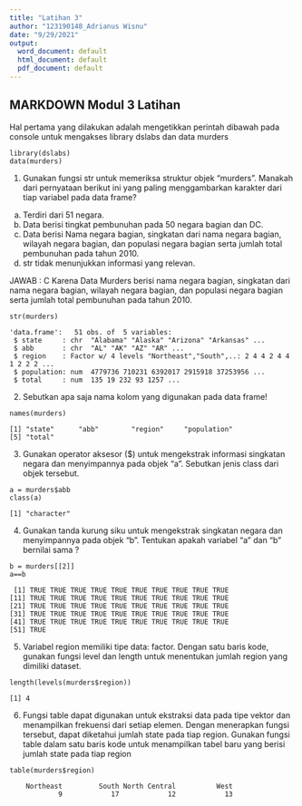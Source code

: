 ---
title: "Latihan 3"
author: "123190148_Adrianus Wisnu"
date: "9/29/2021"
output:
  word_document: default
  html_document: default
  pdf_document: default
---

## MARKDOWN Modul 3 Latihan

Hal pertama yang dilakukan adalah mengetikkan perintah dibawah pada console untuk mengakses library dslabs dan data murders
```
library(dslabs)
data(murders)
```

1. Gunakan fungsi str untuk memeriksa struktur objek “murders”. Manakah dari pernyataan
berikut ini yang paling menggambarkan karakter dari tiap variabel pada data frame?
a. Terdiri dari 51 negara.
b. Data berisi tingkat pembunuhan pada 50 negara bagian dan DC.
c. Data berisi Nama negara bagian, singkatan dari nama negara bagian, wilayah
negara bagian, dan populasi negara bagian serta jumlah total pembunuhan pada
tahun 2010.
d. str tidak menunjukkan informasi yang relevan. 

JAWAB : C
Karena Data Murders berisi nama negara bagian, singkatan dari nama negara bagian, wilayah negara bagian, dan populasi negara bagian serta jumlah total pembunuhan pada tahun 2010.

```
str(murders)

'data.frame':	51 obs. of  5 variables:
 $ state     : chr  "Alabama" "Alaska" "Arizona" "Arkansas" ...
 $ abb       : chr  "AL" "AK" "AZ" "AR" ...
 $ region    : Factor w/ 4 levels "Northeast","South",..: 2 4 4 2 4 4 1 2 2 2 ...
 $ population: num  4779736 710231 6392017 2915918 37253956 ...
 $ total     : num  135 19 232 93 1257 ...
```

2. Sebutkan apa saja nama kolom yang digunakan pada data frame!
```
names(murders)

[1] "state"      "abb"        "region"     "population"
[5] "total"
```

3. Gunakan operator aksesor ($) untuk mengekstrak informasi singkatan negara dan
menyimpannya pada objek “a”. Sebutkan jenis class dari objek tersebut.
```
a = murders$abb
class(a)

[1] "character"
```

4. Gunakan tanda kurung siku untuk mengekstrak singkatan negara dan menyimpannya pada
objek “b”. Tentukan apakah variabel “a” dan “b” bernilai sama ? 
```
b = murders[[2]]
a==b

 [1] TRUE TRUE TRUE TRUE TRUE TRUE TRUE TRUE TRUE TRUE
[11] TRUE TRUE TRUE TRUE TRUE TRUE TRUE TRUE TRUE TRUE
[21] TRUE TRUE TRUE TRUE TRUE TRUE TRUE TRUE TRUE TRUE
[31] TRUE TRUE TRUE TRUE TRUE TRUE TRUE TRUE TRUE TRUE
[41] TRUE TRUE TRUE TRUE TRUE TRUE TRUE TRUE TRUE TRUE
[51] TRUE
```

5. Variabel region memiliki tipe data: factor. Dengan satu baris kode, gunakan fungsi level dan
length untuk menentukan jumlah region yang dimiliki dataset.
```
length(levels(murders$region))

[1] 4
```

6. Fungsi table dapat digunakan untuk ekstraksi data pada tipe vektor dan menampilkan
frekuensi dari setiap elemen. Dengan menerapkan fungsi tersebut, dapat diketahui jumlah
state pada tiap region. Gunakan fungsi table dalam satu baris kode untuk menampilkan
tabel baru yang berisi jumlah state pada tiap region
```
table(murders$region)

    Northeast         South North Central          West 
            9            17            12            13 
```